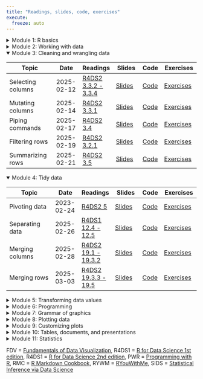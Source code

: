 ```yaml
---
title: "Readings, slides, code, exercises"
execute:
  freeze: auto
---
```


<details>

<summary> Module 1: R basics </summary>

| Topic | Date | Readings | Slides | Code | Exercises |
|---------------|--------|--------|---------|------|-----------|
| [Getting started with R](https://canvas.unl.edu/courses/149637/files/folder/presentations?preview=14236447){target='_blank'} | Before 2025-01-22 |   | [Slides](slides/00_getting_started.qmd){target="_blank"} | None | None |
| Introduction | 2025-01-22 | [SIDS 1](https://moderndive.netlify.app/1-getting-started.html){target='_blank'} <br>  [Wickham 2020](https://tidyverse.tidyverse.org/articles/manifesto.html){target='_blank'} <br> [R4DS2 Intro](https://r4ds.hadley.nz/intro.html){target='_blank'} | [Slides](slides/01_introduction.qmd){target="_blank"} | [Code](code/01_introduction.Rmd){target="_blank"} | [Exercises](https://its-ianr-shiny.unl.edu/users/jstevens5/dpavir2025/01_introduction/){target="_blank"} |
| Working with RStudio | 2025-01-24 | [RYWM 1](https://rladiessydney.org/courses/ryouwithme/01-basicbasics-1/){target='_blank'} | [Slides](slides/02_rstudio.qmd){target="_blank"} | [Code](code/02_rstudio.qmd){target="_blank"} | [Exercises](https://its-ianr-shiny.unl.edu/users/jstevens5/dpavir2025/02_rstudio/){target="_blank"} |
| Coding basics | 2025-01-27 | [R4DS2 3](https://r4ds.hadley.nz/workflow-basics.html){target='_blank'} <BR> [R4DS2 4.1 - 4.2](https://r4ds.hadley.nz/workflow-style.html){target='_blank'} | [Slides](slides/03_coding.qmd){target="_blank"} | [Code](code/03_coding.Rmd){target="_blank"} | [Exercises](https://its-ianr-shiny.unl.edu/users/jstevens5/dpavir2025/03_coding/){target="_blank"} |
| Workflows | 2025-01-29 | [R4DS2 6](https://r4ds.hadley.nz/workflow-scripts.html){target='_blank'} | [Slides](slides/04_workflows.qmd){target="_blank"} | [Code](code/04_workflows.qmd){target="_blank"} | [Exercises](https://its-ianr-shiny.unl.edu/users/jstevens5/dpavir2025/04_workflows/){target="_blank"} |
| Literate programming | 2025-01-31 | [R Markdown](https://rmarkdown.rstudio.com/articles_intro.html){target='_blank'} <BR> [Markdown tutorial](https://commonmark.org/help/tutorial/){target='_blank'} | [Slides](slides/05_rmarkdown.qmd){target="_blank"} | [Code](code/05_rmarkdown.Rmd){target="_blank"} | [Exercises](https://its-ianr-shiny.unl.edu/users/jstevens5/dpavir2025/05_rmarkdown/){target="_blank"} |

</details>

<details>

<summary> Module 2: Working with data </summary>

| Topic | Date | Readings | Slides | Code | Exercises |
|---------------|--------|--------|---------|------|-----------|
| Data types | 2025-02-03 | [R4DS1 20](https://r4ds.had.co.nz/vectors.html){target='_blank'} | [Slides](slides/06_datatypes.qmd){target="_blank"} | [Code](code/06_datatypes.Rmd){target="_blank"} | [Exercises](https://its-ianr-shiny.unl.edu/users/jstevens5/dpavir2025/06_datatypes){target="_blank"} |
| Data structures | 2025-02-05 | [PWR 13](https://swcarpentry.github.io/r-novice-inflammation/13-supp-data-structures.html){target='_blank'} | [Slides](slides/07_datastructures.qmd){target="_blank"} | [Code](code/07_datastructures.Rmd){target="_blank"} | [Exercises](https://its-ianr-shiny.unl.edu/users/jstevens5/dpavir2025/07_datastructures){target="_blank"} |
| Importing data | 2025-02-07 | [R4DS2 7](https://r4ds.hadley.nz/data-import.html){target='_blank'} <br> [R4DS2 20](https://r4ds.hadley.nz/spreadsheets.html){target='_blank'} | [Slides](slides/08_importing.qmd){target="_blank"} | [Code](code/08_importing.Rmd){target="_blank"} | [Exercises](https://its-ianr-shiny.unl.edu/users/jstevens5/dpavir2025/08_importing){target="_blank"} |
| Validating data | 2025-02-10 | [Wikipedia](https://en.wikipedia.org/wiki/Data_validation){target='_blank'} | [Slides](slides/09_validating.qmd){target="_blank"} | [Code](code/09_validating.Rmd){target="_blank"} | [Exercises](https://its-ianr-shiny.unl.edu/users/jstevens5/dpavir2025/09_validating){target="_blank"} |

</details>

<details open>

<summary> Module 3: Cleaning and wrangling data </summary>

| Topic | Date | Readings | Slides | Code | Exercises |
|---------------|--------|--------|---------|------|-----------|
| Selecting columns | 2025-02-12 | [R4DS2 3.3.2 - 3.3.4](https://r4ds.hadley.nz/data-transform.html#sec-select){target='_blank'} | [Slides](slides/10_selecting.qmd){target="_blank"} | [Code](code/10_selecting.Rmd){target="_blank"} | [Exercises](https://its-ianr-shiny.unl.edu/users/jstevens5/dpavir2025/10_selecting){target="_blank"} |
| Mutating columns | 2025-02-14 | [R4DS2 3.3.1](https://r4ds.hadley.nz/data-transform.html#sec-mutate){target='_blank'} | [Slides](slides/11_mutating.qmd){target="_blank"} | [Code](code/11_mutating.Rmd){target="_blank"} | [Exercises](https://its-ianr-shiny.unl.edu/users/jstevens5/dpavir2025/11_mutating){target="_blank"} |
| Piping commands | 2025-02-17 | [R4DS2 3.4](https://r4ds.hadley.nz/data-transform.html#sec-the-pipe){target='_blank'} | [Slides](slides/12_piping.qmd){target="_blank"} | [Code](code/12_piping.Rmd){target="_blank"} | [Exercises](https://its-ianr-shiny.unl.edu/users/jstevens5/dpavir2025/12_piping){target="_blank"} |
| Filtering rows | 2025-02-19 | [R4DS2 3.2.1](https://r4ds.hadley.nz/data-transform.html#filter){target='_blank'} | [Slides](slides/13_filtering.qmd){target="_blank"} | [Code](code/13_filtering.Rmd){target="_blank"} | [Exercises](https://its-ianr-shiny.unl.edu/users/jstevens5/dpavir2025/13_filtering){target="_blank"} |
| Summarizing rows | 2025-02-21 | [R4DS2 3.5](https://r4ds.hadley.nz/data-transform.html#groups){target='_blank'} | [Slides](slides/14_summarizing.qmd){target="_blank"} | [Code](code/14_summarizing.Rmd){target="_blank"} | [Exercises](https://its-ianr-shiny.unl.edu/users/jstevens5/dpavir2025/14_summarizing){target="_blank"} |

 </details>

<details open>

<summary> Module 4: Tidy data </summary>

| Topic | Date | Readings | Slides | Code | Exercises |
|---------------|--------|--------|---------|------|-----------|
| Pivoting data | 2023-02-24 | [R4DS2 5](https://r4ds.hadley.nz/data-tidy.html){target='_blank'} | [Slides](slides/15_pivoting.qmd){target="_blank"} | [Code](code/15_pivoting.Rmd){target="_blank"} | [Exercises](https://its-ianr-shiny.unl.edu/users/jstevens5/dpavir2025/15_pivoting){target="_blank"} |
| Separating data | 2025-02-26 | [R4DS1 12.4 - 12.5](https://r4ds.had.co.nz/tidy-data.html#separating-and-uniting){target='_blank'} | [Slides](slides/16_separating.qmd){target="_blank"} | [Code](code/16_separating.Rmd){target="_blank"} | [Exercises](https://its-ianr-shiny.unl.edu/users/jstevens5/dpavir2025/16_separating){target="_blank"} |
| Merging columns | 2025-02-28 | [R4DS2 19.1 - 19.3.2](https://r4ds.hadley.nz/joins.html){target='_blank'} | [Slides](slides/17_mergingcolumns.qmd){target="_blank"} | [Code](code/17_mergingcolumns.Rmd){target="_blank"} | [Exercises](https://its-ianr-shiny.unl.edu/users/jstevens5/dpavir2025/17_mergingcolumns){target="_blank"} |
| Merging rows | 2025-03-03 | [R4DS2 19.3.3 - 19.5](https://r4ds.hadley.nz/joins.html#filtering-joins){target='_blank'} | [Slides](slides/18_mergingrows.qmd){target="_blank"} | [Code](code/18_mergingrows.Rmd){target="_blank"} | [Exercises](https://its-ianr-shiny.unl.edu/users/jstevens5/dpavir2025/18_mergingrows){target="_blank"} |

</details>

<details>

<summary> Module 5: Transforming data values </summary>

| Topic | Date | Readings | Slides | Code | Exercises |
|---------------|--------|--------|---------|------|-----------|
| Numbers | 2025-03-05 | [R4DS2 13](https://r4ds.hadley.nz/numbers.html){target='_blank'} | [Slides](slides/19_numbers.qmd){target="_blank"} | [Code](code/19_numbers.Rmd){target="_blank"} | None |
| Strings | 2025-03-07 | [R4DS2 14](https://r4ds.hadley.nz/strings.html){target='_blank'} | [Slides](slides/20_strings.qmd){target="_blank"} | [Code](code/20_strings.Rmd){target="_blank"} | [Exercises](https://its-ianr-shiny.unl.edu/users/jstevens5/dpavir2025/20_strings){target="_blank"} |
| Matching patterns | 2025-03-10 | [R4DS2 15](https://r4ds.hadley.nz/regexps.html){target='_blank'} | [Slides](slides/21_patterns.qmd){target="_blank"} | [Code](code/21_patterns.Rmd){target="_blank"} | [Exercises](https://its-ianr-shiny.unl.edu/users/jstevens5/dpavir2025/21_patterns){target="_blank"} |
| Factors | 2025-03-12 | [R4DS2 16](https://r4ds.hadley.nz/factors.html){target='_blank'} | [Slides](slides/22_factors.qmd){target="_blank"} | [Code](code/22_factors.Rmd){target="_blank"} | [Exercises](https://its-ianr-shiny.unl.edu/users/jstevens5/dpavir2025/22_factors){target="_blank"} |
| Dates and times | 2025-03-14 | [R4DS2 17](https://r4ds.hadley.nz/datetimes.html){target='_blank'} | [Slides](slides/23_dates.qmd){target="_blank"} | [Code](code/23_dates.Rmd){target="_blank"} | [Exercises](https://its-ianr-shiny.unl.edu/users/jstevens5/dpavir2025/23_dates){target="_blank"} |

</details>

<details>

<summary> Module 6: Programming </summary>

| Topic | Date | Readings | Slides | Code | Exercises |
|---------------|--------|--------|---------|------|-----------|
| Functions | 2025-03-24 | [R4DS1 19](https://r4ds.had.co.nz/functions.html){target='_blank'} | [Slides](slides/24_functions.qmd){target="_blank"} | [Code](code/24_functions.Rmd){target="_blank"} | [Exercises](https://its-ianr-shiny.unl.edu/users/jstevens5/dpavir2025/24_functions){target="_blank"} |
| Iteration | 2025-03-26 | [R4DS2 26](https://r4ds.hadley.nz/iteration.html){target='_blank'} | [Slides](slides/25_iteration.qmd){target="_blank"} | [Code](code/25_iteration.Rmd){target="_blank"} | [Exercises](https://its-ianr-shiny.unl.edu/users/jstevens5/dpavir2025/25_iteration){target="_blank"} |

</details>

<details>

<summary> Module 7: Grammar of graphics </summary>

| Topic | Date | Readings | Slides | Code | Exercises |
|---------------|--------|--------|---------|------|-----------|
| Grammar of graphics I | 2025-03-28 | [R4DS2 1](https://r4ds.hadley.nz/data-visualize.html){target='_blank'} <BR> [R4DS2 9](https://r4ds.hadley.nz/layers.html){target='_blank'} | [Slides](slides/26_grammar1.qmd){target="_blank"} | [Code](code/26_grammar1.Rmd){target="_blank"} | [Exercises](https://its-ianr-shiny.unl.edu/users/jstevens5/dpavir2025/26_grammar1){target="_blank"} |
| Grammar of graphics II | 2025-03-31 | [FDV 1](https://clauswilke.com/dataviz/introduction.html){target='_blank'}, [2](https://clauswilke.com/dataviz/aesthetic-mapping.html){target='_blank'} <BR> [3](https://clauswilke.com/dataviz/coordinate-systems-axes.html){target='_blank'} | [Slides](slides/27_grammar2.qmd){target="_blank"} | [Code](code/27_grammar2.Rmd){target="_blank"} | [Exercises](https://its-ianr-shiny.unl.edu/users/jstevens5/dpavir2025/27_grammar2){target="_blank"} |
| Design and themes | 2025-04-02 | [FDV 17](https://clauswilke.com/dataviz/proportional-ink.html){target='_blank'}, [25](https://clauswilke.com/dataviz/avoid-line-drawings.html){target='_blank'}, [26](https://clauswilke.com/dataviz/no-3d.html){target='_blank'}, [29](https://clauswilke.com/dataviz/telling-a-story.html){target='_blank'} | [Slides](slides/28_themes.qmd){target="_blank"}, [Script](slides/28_themes.R){target="_blank"} | [Code](code/28_themes.Rmd){target="_blank"} | [Exercises](https://its-ianr-shiny.unl.edu/users/jstevens5/dpavir2025/28_themes){target="_blank"} |
| Color | 2025-04-04 | [FDV 4](https://clauswilke.com/dataviz/color-basics.html){target='_blank'}, [19](https://clauswilke.com/dataviz/color-pitfalls.html){target='_blank'} <BR> [Cookbook for R](http://www.cookbook-r.com/Graphs/Colors_(ggplot2)/){target='_blank'} | [Slides](slides/29_color.qmd){target="_blank"} | [Code](code/29_color.Rmd){target="_blank"} | [Exercises](https://its-ianr-shiny.unl.edu/users/jstevens5/dpavir2025/29_color){target="_blank"} |

</details>


<details>

<summary> Module 8: Plotting data </summary>

| Topic | Date | Readings | Slides | Code | Exercises |
|---------------|--------|--------|---------|------|-----------|
| Plotting distributions: histograms | 2025-04-07 | [FDV 7](https://clauswilke.com/dataviz/histograms-density-plots.html){target='_blank'} | [Script](slides/30_histograms.R){target="_blank"} | [Code](code/30_histograms.Rmd){target="_blank"} | [Exercises](https://its-ianr-shiny.unl.edu/users/jstevens5/dpavir2025/30_histograms){target="_blank"} |
| Plotting distributions: boxplots | 2025-04-09 | [FDV 9](https://clauswilke.com/dataviz/boxplots-violins.html){target='_blank'} | [Script](slides/31_boxplots.R){target="_blank"} | [Code](code/31_boxplots.Rmd){target="_blank"} | [Exercises](https://its-ianr-shiny.unl.edu/users/jstevens5/dpavir2025/31_boxplots){target="_blank"} |
| Plotting amounts: bar charts | 2025-04-11 | [FDV 6](https://clauswilke.com/dataviz/visualizing-amounts.html){target='_blank'} | [Script](slides/32_barcharts.R){target="_blank"} | [Code](code/32_barcharts.Rmd){target="_blank"} | [Exercises](https://its-ianr-shiny.unl.edu/users/jstevens5/dpavir2025/32_barcharts){target="_blank"} |
| Plotting x-y data: associations | 2025-04-14 | [FDV 12](https://clauswilke.com/dataviz/visualizing-associations.html){target='_blank'} | [Script](slides/33_associations.R){target="_blank"} | [Code](code/33_associations.Rmd){target="_blank"} | [Exercises](https://its-ianr-shiny.unl.edu/users/jstevens5/dpavir2025/33_associations){target="_blank"} |
| Plotting x-y data: time series | 2025-04-16 | [FDV 13](https://clauswilke.com/dataviz/time-series.html){target='_blank'}, [14](https://clauswilke.com/dataviz/visualizing-trends.html){target='_blank'} | [Script](slides/34_timeseries.R){target="_blank"} | [Code](code/34_timeseries.Rmd){target="_blank"} | [Exercises](https://its-ianr-shiny.unl.edu/users/jstevens5/dpavir2025/34_timeseries){target="_blank"} |
| Plotting x-y data: categories | 2025-04-18 | [Raincloud Plots](https://www.cedricscherer.com/2021/06/06/visualizing-distributions-with-raincloud-plots-and-how-to-create-them-with-ggplot2/){target='_blank'} | [Script](slides/35_categories.R){target="_blank"} | [Code](code/35_categories.Rmd){target="_blank"} | [Exercises](https://its-ianr-shiny.unl.edu/users/jstevens5/dpavir2025/35_categories){target="_blank"} |

</details>



<details>

<summary> Module 9: Customizing plots </summary>

| Topic | Date | Readings | Slides | Code | Exercises |
|---------------|--------|--------|---------|------|-----------|
| Adjusting axes | 2025-04-21 | [FDV 21](https://clauswilke.com/dataviz/multi-panel-figures.html){target='_blank'}, [24](https://clauswilke.com/dataviz/small-axis-labels.html){target='_blank'} | [Script](slides/36_axes.R){target="_blank"} | [Code](code/36_axes.Rmd){target="_blank"} | [Exercises](https://its-ianr-shiny.unl.edu/users/jstevens5/dpavir2025/36_axes){target="_blank"} |
| Annotating plots | 2025-04-23 | [FDV 22.1 - 22.2](https://clauswilke.com/dataviz/figure-titles-captions.html){target='_blank'}, [R4DS2 11](https://r4ds.hadley.nz/communication.html){target='_blank'} | [Script](slides/37_annotating.R){target="_blank"} | [Code](code/37_annotating.Rmd){target="_blank"} | [Exercises](https://its-ianr-shiny.unl.edu/users/jstevens5/dpavir2025/37_annotating){target="_blank"} |
| Dealing with overlap | 2025-04-25 | [FDV 18](https://clauswilke.com/dataviz/overlapping-points.html){target='_blank'}, [20](https://clauswilke.com/dataviz/redundant-coding.html){target='_blank'} | [Script](slides/38_overplotting.R){target="_blank"} |  | [Exercises](https://its-ianr-shiny.unl.edu/users/jstevens5/dpavir2025/38_overplotting){target="_blank"} |
| Plotting challenge | 2023-05-01 |  | [Code](code/plot_challenge.Rmd){target="_blank"} |  |

</details>


<details>

<summary> Module 10:  Tables, documents, and presentations</summary>

| Topic | Date | Readings | Slides | Code | Exercises |
|---------------|--------|--------|---------|------|-----------|
| Tables | 2025-04-28 | [FDV 22.3](https://clauswilke.com/dataviz/figure-titles-captions.html#tables){target='_blank'} <BR> [RMC 10.1](https://bookdown.org/yihui/rmarkdown-cookbook/kable.html){target='_blank'} | [Slides](slides/39_tables.Rmd){target="_blank"} | [Code](code/39_tables.Rmd){target="_blank"} |  |
| Publications | 2025-05-02 | [papaja manual 1](https://frederikaust.com/papaja_man/introduction.html){target='_blank'} | [Slides](slides/40_publications.qmd){target="_blank"} | [Code](code/40_publications.Rmd){target="_blank"} |  |
| Advanced R Markdown | 2025-05-05 | [R4DS2 30](https://r4ds.hadley.nz/quarto.html){target='_blank'} | [Slides](slides/41_advrmarkdown.qmd){target="_blank"} |  |  |

</details>

<details>

<summary> Module 11:  Statistics</summary>

| Topic | Date | Readings | Slides | Code | Exercises |
|---------------|--------|--------|---------|------|-----------|
| Statistics I | 2025-05-07 |  |  |  |  |
| Statistics II | 2025-05-09 |  |  |  |  |

</details>

FDV = [Fundamentals of Data Visualization](https://clauswilke.com/dataviz), R4DS1 = [R for Data Science 1st edition](https://r4ds.had.co.nz/), R4DS1 = [R for Data Science 2nd edition](https://r4ds.hadley.nz/), PWR = [Programming with R](https://swcarpentry.github.io/r-novice-inflammation/), RMC = [R Markdown Cookbook](https://bookdown.org/yihui/rmarkdown-cookbook), RYWM = [RYouWithMe](https://rladiessydney.org/courses/ryouwithme/), SIDS = [Statistical Inference via Data Science](https://moderndive.netlify.app/)

<!-- <details> -->

<!-- <summary> Module :  </summary> -->

<!-- | Topic | Date | Readings | Slides | Code | Exercises | -->
<!-- |---------------|--------|--------|---------|------|-----------| -->
<!-- | Topic | 2023-??-?? |  | [Slides](slides/.qmd){target="_blank"} | [Code](code/.Rmd){target="_blank"} | [Exercises](https://its-ianr-shiny.unl.edu/users/jstevens5/dpavir2025/){target="_blank"} | -->
<!-- | Topic | 2023-??-?? |  | [Slides](slides/.qmd){target="_blank"} | [Code](code/.Rmd){target="_blank"} | [Exercises](https://its-ianr-shiny.unl.edu/users/jstevens5/dpavir2025/){target="_blank"} | -->
<!-- | Topic | 2023-??-?? |  | [Slides](slides/.qmd){target="_blank"} | [Code](code/.Rmd){target="_blank"} | [Exercises](https://its-ianr-shiny.unl.edu/users/jstevens5/dpavir2025/){target="_blank"} | -->
<!-- | Topic | 2023-??-?? |  | [Slides](slides/.qmd){target="_blank"} | [Code](code/.Rmd){target="_blank"} | [Exercises](https://its-ianr-shiny.unl.edu/users/jstevens5/dpavir2025/){target="_blank"} | -->
<!-- | Topic | 2023-??-?? |  | [Slides](slides/.qmd){target="_blank"} | [Code](code/.Rmd){target="_blank"} | [Exercises](https://its-ianr-shiny.unl.edu/users/jstevens5/dpavir2025/){target="_blank"} | -->

<!-- </details> -->

